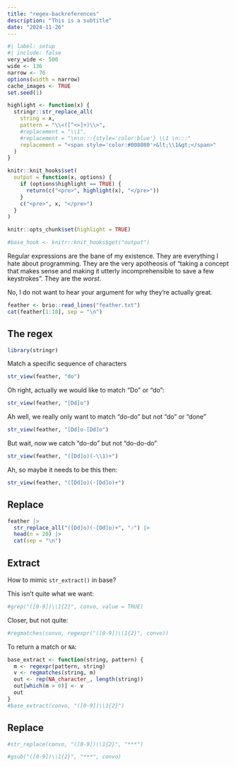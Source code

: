 ```yaml
---
title: "regex-backreferences"
description: "This is a subtitle"
date: "2024-11-26"
--- 
```


<!--------------- my typical setup ----------------->

```r
#| label: setup
#| include: false
very_wide <- 500
wide <- 136
narrow <- 76
options(width = narrow)
cache_images <- TRUE
set.seed(1)
```

```r
highlight <- function(x) {
  stringr::str_replace_all(
    string = x,
    pattern = "\\<([^<>]+)\\>", 
    #replacement = "\\1", 
    #replacement = "\n\n:::{style='color:blue'} \\1 \n:::" 
    replacement = "<span style='color:#008080'>&lt;\\1&gt;</span>"
  )
}

knitr::knit_hooks$set(
  output = function(x, options) {
    if (options$highlight == TRUE) {
      return(c("<pre>", highlight(x), "</pre>"))
    } 
    c("<pre>", x, "</pre>")
  }
)

knitr::opts_chunk$set(highlight = TRUE)

#base_hook <- knitr::knit_hooks$get("output")
```

<!--------------- post begins here ----------------->

Regular expressions are the bane of my existence. They are everything I hate about programming. They are the very apotheosis of "taking a concept that makes sense and making it utterly incomprehensible to save a few keystrokes". They are the *worst*.

No, I do not want to hear your argument for why they're actually great.

```r
feather <- brio::read_lines("feather.txt")
cat(feather[1:10], sep = "\n")
```

## The regex

```r
library(stringr)
```

Match a specific sequence of characters

```r
str_view(feather, "do")
```

Oh right, actually we would like to match "Do" or "do":

```r
str_view(feather, "[Dd]o")
```

Ah well, we really only want to match "do-do" but not "do" or "done"

```r
str_view(feather, "[Dd]o-[Dd]o")
```

But wait, now we catch "do-do" but not "do-do-do"

```r
str_view(feather, "([Dd]o)(-\\1)+")
```

Ah, so maybe it needs to be this then:

```r
str_view(feather, "([Dd]o)(-[Dd]o)+")
```

## Replace

```r
feather |> 
  str_replace_all("([Dd]o)(-[Dd]o)+", "🎶") |> 
  head(n = 20) |> 
  cat(sep = "\n")
```

## Extract

How to mimic `str_extract()` in base?

This isn't quite what we want:

```r
#grep("([0-9])\\1{2}", convo, value = TRUE)
```

Closer, but not quite:

```r
#regmatches(convo, regexpr("([0-9])\\1{2}", convo))
```

To return a match or `NA`:

```r
base_extract <- function(string, pattern) {
  m <- regexpr(pattern, string)
  v <- regmatches(string, m)
  out <- rep(NA_character_, length(string))
  out[which(m > 0)] <- v
  out
}
#base_extract(convo, "([0-9])\\1{2}")
```

## Replace

```r
#str_replace(convo, "([0-9])\\1{2}", "***")
```

```r
#gsub("([0-9])\\1{2}", "***", convo)
```


